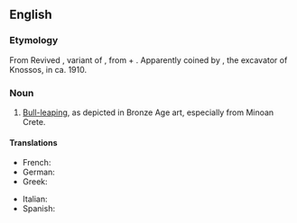 ==English==
{{wikipedia|lang=en}}

===Etymology===
From Revived {{etyl|grc|en}} {{m|grc|ταυροκαθάψια}}, variant of {{m|grc|ταυροκάθαψις}}, from {{m|grc|ταῦρος||bull}} + {{m|grc|κάθαψις}}. Apparently coined by {{w|Arthur Evans}}, the excavator of Knossos, in ca. 1910.

===Noun===
{{en-noun|-}}

# {{lb|en|rare}} [[bull-leaping|Bull-leaping]], as depicted in Bronze Age art, especially from Minoan Crete.

====Translations====
{{trans-top|bull-leaping}}
* French: {{t|fr|taurokathapsie|f}}
* German: {{t|de|Stiersprung|m}}
* Greek: {{t|el|ταυροκαθάψια|f}}
{{trans-mid}}
* Italian: {{t|it|taurocatapsia|f}}
* Spanish: {{t|es|taurocatapsia|f}}
{{trans-bottom}}